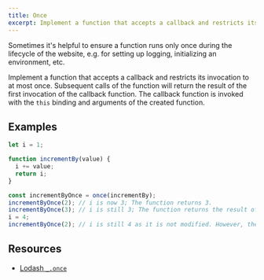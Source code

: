 ```yaml
---
title: Once
excerpt: Implement a function that accepts a callback and restricts its invocation to at most once
---
```


Sometimes it's helpful to ensure a function runs only once during the lifecycle of the website, e.g. for setting up logging, initializing an environment, etc.

Implement a function that accepts a callback and restricts its invocation to at most once. Subsequent calls of the function will return the result of the first invocation of the callback function. The callback function is invoked with the `this` binding and arguments of the created function.

## Examples

```js
let i = 1;

function incrementBy(value) {
  i += value;
  return i;
}

const incrementByOnce = once(incrementBy);
incrementByOnce(2); // i is now 3; The function returns 3.
incrementByOnce(3); // i is still 3; The function returns the result of the first invocation, which is 3.
i = 4;
incrementByOnce(2); // i is still 4 as it is not modified. However, the function returns the result of the first invocation, which is 3.
```

## Resources

- [Lodash `_.once`](https://lodash.com/docs/4.17.15#once)
